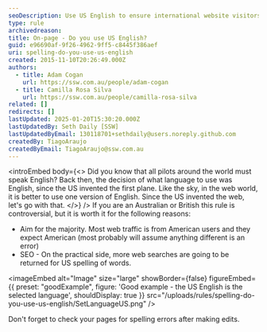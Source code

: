 ```yaml
---
seoDescription: Use US English to ensure international website visitors can easily find your pages through search engines and assume correct spellings.
type: rule
archivedreason:
title: On-page - Do you use US English?
guid: e96690af-9f26-4962-9ff5-c8445f386aef
uri: spelling-do-you-use-us-english
created: 2015-11-10T20:26:49.000Z
authors:
  - title: Adam Cogan
    url: https://ssw.com.au/people/adam-cogan
  - title: Camilla Rosa Silva
    url: https://ssw.com.au/people/camilla-rosa-silva
related: []
redirects: []
lastUpdated: 2025-01-20T15:30:20.000Z
lastUpdatedBy: Seth Daily [SSW]
lastUpdatedByEmail: 130118701+sethdaily@users.noreply.github.com
createdBy: TiagoAraujo
createdByEmail: TiagoAraujo@ssw.com.au
---
```


<introEmbed
  body={<>
Did you know that all pilots around the world must speak English? Back then, the decision of what language to use was English, since the US invented the first plane. Like the sky, in the web world, it is better to use one version of English. Since the US invented the web, let's go with that.
  </>}
/>
If you are an Australian or British this rule is controversial, but it is worth it for the following reasons:

* Aim for the majority. Most web traffic is from American users and they expect American (most probably will assume anything different is an error)
* SEO - On the practical side, more web searches are going to be returned for US spelling of words.

<imageEmbed
  alt="Image"
  size="large"
  showBorder={false}
  figureEmbed={{
    preset: "goodExample",
    figure: 'Good example - the US English is the selected language',
    shouldDisplay: true
  }}
  src="/uploads/rules/spelling-do-you-use-us-english/SetLanguageUS.png"
/>

Don't forget to check your pages for spelling errors after making edits.

